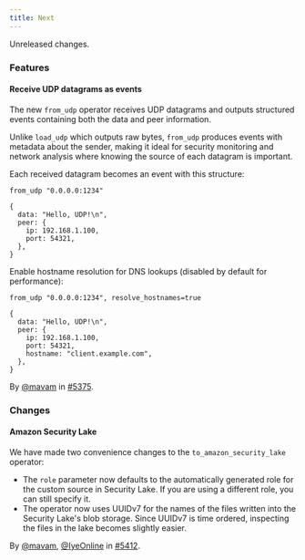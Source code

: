 ```yaml
---
title: Next
---
```


Unreleased changes.

### Features

#### Receive UDP datagrams as events

The new `from_udp` operator receives UDP datagrams and outputs structured events
containing both the data and peer information.

Unlike `load_udp` which outputs raw bytes, `from_udp` produces events with
metadata about the sender, making it ideal for security monitoring and network
analysis where knowing the source of each datagram is important.

Each received datagram becomes an event with this structure:

```tql
from_udp "0.0.0.0:1234"
```

```tql
{
  data: "Hello, UDP!\n",
  peer: {
    ip: 192.168.1.100,
    port: 54321,
  },
}
```

Enable hostname resolution for DNS lookups (disabled by default for performance):

```tql
from_udp "0.0.0.0:1234", resolve_hostnames=true
```

```tql
{
  data: "Hello, UDP!\n",
  peer: {
    ip: 192.168.1.100,
    port: 54321,
    hostname: "client.example.com",
  },
}
```

By [@mavam](https://github.com/mavam) in [#5375](https://github.com/tenzir/tenzir/pull/5375).

### Changes

#### Amazon Security Lake

We have made two convenience changes to the `to_amazon_security_lake` operator:

* The `role` parameter now defaults to the automatically generated role for the
  custom source in Security Lake. If you are using a different role, you can
  still specify it.
* The operator now uses UUIDv7 for the names of the files written into the
  Security Lake's blob storage. Since UUIDv7 is time ordered, inspecting the
  files in the lake becomes slightly easier.

By [@mavam](https://github.com/mavam), [@IyeOnline](https://github.com/IyeOnline) in [#5412](https://github.com/tenzir/tenzir/pull/5412).

